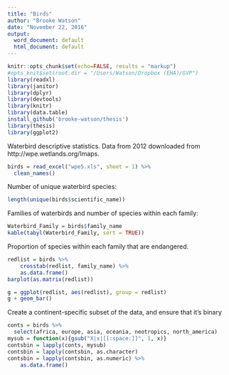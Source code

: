 ```yaml
---
title: "Birds"
author: "Brooke Watson"
date: "November 22, 2016"
output:
  word_document: default
  html_document: default
---
```


```r
knitr::opts_chunk$set(echo=FALSE, results = "markup") 
#opts_knit$set(root.dir = "/Users/Watson/Dropbox (EHA)/GVP")
library(readxl)
library(janitor)
library(dplyr)
library(devtools)
library(knitr)
library(data.table)
install_github('brooke-watson/thesis')
library(thesis)
library(ggplot2)
```
 
Waterbird descriptive statistics. 
Data from 2012 downloaded from http://wpe.wetlands.org/Imaps.

```r
birds = read_excel("wpe5.xls", sheet = 1) %>% 
  clean_names()
```

Number of unique waterbird species:  

```r
length(unique(birds$scientific_name))
```

Families of waterbirds and number of species within each family:  

```r
Waterbird_Family = birds$family_name
kable(tabyl(Waterbird_Family, sort = TRUE))


```
 
Proportion of species within each family that are endangered. 
 
```r
redlist = birds %>% 
    crosstab(redlist, family_name) %>% 
    as.data.frame()
barplot(as.matrix(redlist))

g = ggplot(redlist, aes(redlist), group = redlist)  
g + geom_bar()


```

Create a continent-specific subset of the data, and ensure that it's binary  

```r
conts = birds %>%
  select(africa, europe, asia, oceania, neotropics, north_america)
mysub = function(x){gsub("X|x|[[:space:]]", 1, x)}
contsbin = lapply(conts, mysub) 
contsbin = lapply(contsbin, as.character) 
contsbin = lapply(contsbin, as.numeric) %>% 
    as.data.frame()

```



```r

```

